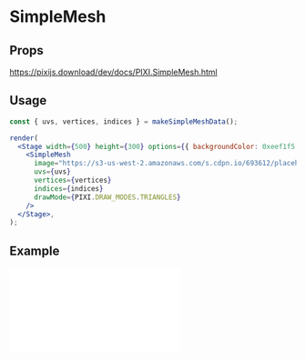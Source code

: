 # SimpleMesh

## Props

https://pixijs.download/dev/docs/PIXI.SimpleMesh.html

## Usage

```jsx live noInline
const { uvs, vertices, indices } = makeSimpleMeshData();

render(
  <Stage width={500} height={300} options={{ backgroundColor: 0xeef1f5 }}>
    <SimpleMesh
      image="https://s3-us-west-2.amazonaws.com/s.cdpn.io/693612/placeholder.png"
      uvs={uvs}
      vertices={vertices}
      indices={indices}
      drawMode={PIXI.DRAW_MODES.TRIANGLES}
    />
  </Stage>,
);
```

## Example

<iframe
  height={500}
  scrolling="no"
  title="Mesh"
  src="//codepen.io/inlet/embed/69e7153234c4e01232a7dbc50bbceb40/?height=300&theme-id=33987&default-tab=result&embed-version=2"
  frameBorder="no"
  allowFullScreen={true}
  style={{ width: '100%' }}
/>
